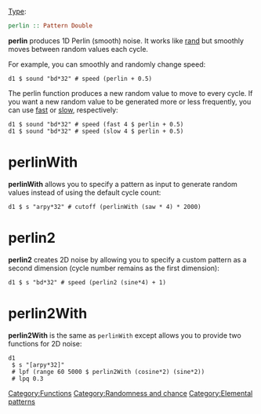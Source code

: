 {{DISPLAYTITLE:perlin}} 
[[Type signature|Type]]: <syntaxhighlight lang="haskell" inline>perlin :: Pattern Double </syntaxhighlight>

'''perlin''' produces 1D Perlin (smooth) noise. It works like [[rand]] but smoothly moves between random values each cycle.

For example, you can smoothly and randomly change speed: 

<source>
d1 $ sound "bd*32" # speed (perlin + 0.5)
</source>

The perlin function produces a new random value to move to every cycle. If you want a new
random value to be generated more or less frequently, you can use [[fast]] or [[slow]], respectively:

<source>
d1 $ sound "bd*32" # speed (fast 4 $ perlin + 0.5)
d1 $ sound "bd*32" # speed (slow 4 $ perlin + 0.5)
</source>

= perlinWith =

'''perlinWith''' allows you to specify a pattern as input to generate random values instead of using the default cycle count:

<source>
d1 $ s "arpy*32" # cutoff (perlinWith (saw * 4) * 2000)
</source>

= perlin2 =
'''perlin2''' creates 2D noise by allowing you to specify a custom pattern as a second dimension (cycle number
remains as the first dimension):

<source>
d1 $ s "bd*32" # speed (perlin2 (sine*4) + 1)
</source>

= perlin2With =

'''perlin2With''' is the same as <code>perlinWith</code> except allows you to provide two functions for 2D noise:

<source>
d1
 $ s "[arpy*32]"
 # lpf (range 60 5000 $ perlin2With (cosine*2) (sine*2))
 # lpq 0.3
</source>
 

[[Category:Functions]]
[[Category:Randomness and chance]]
[[Category:Elemental patterns]]